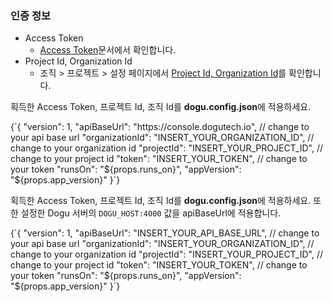 
### 인증 정보

- Access Token
  - [Access Token](/api)문서에서 확인합니다.
- Project Id, Organization Id
  - 조직 > 프로젝트 > 설정 페이지에서 [Project Id, Organization Id](/management/project/settings#project-id)를 확인합니다.

<Tabs groupId="service" defaultValue="cloud" queryString>
<TabItem value="cloud" label="Cloud" default>

획득한 Access Token, 프로젝트 Id, 조직 Id를 **dogu.config.json**에 적용하세요.

<CodeBlock language="json">
  {`{
  "version": 1,
  "apiBaseUrl": "https://console.dogutech.io", // change to your api base url
  "organizationId": "INSERT_YOUR_ORGANIZATION_ID", // change to your organization id
  "projectId": "INSERT_YOUR_PROJECT_ID", // change to your project id
  "token": "INSERT_YOUR_TOKEN", // change to your token
  "runsOn": "${props.runs_on}",
  "appVersion": "${props.app_version}"
}`}
</CodeBlock>

</TabItem>
    
<TabItem value="self-hosted" label="Self-Hosted">

획득한 Access Token, 프로젝트 Id, 조직 Id를 **dogu.config.json**에 적용하세요.
또한 설정한 Dogu 서버의 `DOGU_HOST:4000` 값을 apiBaseUrl에 적용합니다.

<CodeBlock language="json">
  {`{
  "version": 1,
  "apiBaseUrl": "INSERT_YOUR_API_BASE_URL", // change to your api base url
  "organizationId": "INSERT_YOUR_ORGANIZATION_ID", // change to your organization id
  "projectId": "INSERT_YOUR_PROJECT_ID", // change to your project id
  "token": "INSERT_YOUR_TOKEN", // change to your token
  "runsOn": "${props.runs_on}",
  "appVersion": "${props.app_version}"
}`}
</CodeBlock>

</TabItem>
</Tabs>
